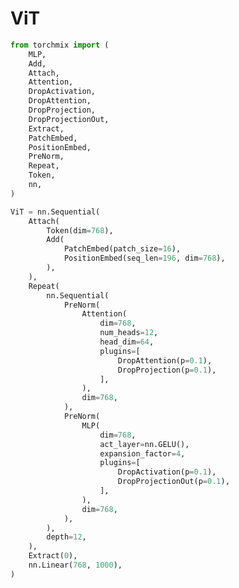 # ViT

```python copy
from torchmix import (
    MLP,
    Add,
    Attach,
    Attention,
    DropActivation,
    DropAttention,
    DropProjection,
    DropProjectionOut,
    Extract,
    PatchEmbed,
    PositionEmbed,
    PreNorm,
    Repeat,
    Token,
    nn,
)

ViT = nn.Sequential(
    Attach(
        Token(dim=768),
        Add(
            PatchEmbed(patch_size=16),
            PositionEmbed(seq_len=196, dim=768),
        ),
    ),
    Repeat(
        nn.Sequential(
            PreNorm(
                Attention(
                    dim=768,
                    num_heads=12,
                    head_dim=64,
                    plugins=[
                        DropAttention(p=0.1),
                        DropProjection(p=0.1),
                    ],
                ),
                dim=768,
            ),
            PreNorm(
                MLP(
                    dim=768,
                    act_layer=nn.GELU(),
                    expansion_factor=4,
                    plugins=[
                        DropActivation(p=0.1),
                        DropProjectionOut(p=0.1),
                    ],
                ),
                dim=768,
            ),
        ),
        depth=12,
    ),
    Extract(0),
    nn.Linear(768, 1000),
)
```
